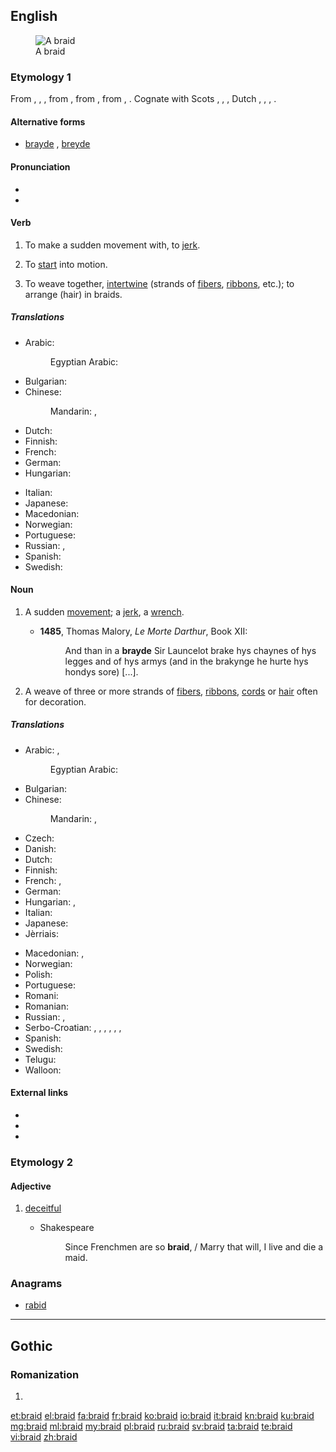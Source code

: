 ==English==
{{wikipedia}}
[[Image:Flechten 2.jpg|thumb|A braid]]

===Etymology 1===
From {{etyl|enm|en}} {{term|braiden|lang=enm}}, {{term|breiden|lang=enm}}, {{term|bræiden|lang=enm}}, from {{etyl|ang|en}} {{term|bregdan|breġdan|to move quickly, pull, shake, swing, throw (wrestling), draw (sword), drag; bend, weave, braid, knit, join together; change color, vary, be transformed; bind, knot; move, be pulled; flash|lang=ang}}, from {{etyl|gem-pro|en}} {{recons|bregdaną||to flicker, flutter, jerk, tug, twitch, flinch, move, swing|lang=gem-pro}}, from {{etyl|ine-pro|en}} {{recons|bʰrēḱ-|lang=ine-pro}}, {{recons|bʰrēǵ-||to shine, shimmer|lang=ine-pro}}. Cognate with Scots {{term|brade|lang=sco}}, {{term|braid||to move quickly or suddenly|lang=sco}}, {{etyl|fy|-}} {{term|breidzje|lang=fy}}, Dutch {{term|breien||to knit|lang=nl}}, {{etyl|nds|-}} {{term|breiden|lang=nds}}, {{etyl|bar|-}} {{term|bretten||to move quickly, twitch|lang=bar}}, {{etyl|is|-}} {{term|bregða||to move quickly, jerk|lang=is}}.

====Alternative forms====
* [[brayde]] {{qualifier|obsolete}}, [[breyde]] {{qualifier|obsolete}}

====Pronunciation====
* {{IPA|/bɹeɪd/}}
* {{rhymes|eɪd}}

====Verb====
{{en-verb|braids|braiding|braided|'''[[braided]]''' ''or obsolete'' '''[[browden]]'''}}

# {{context|obsolete|transitive|lang=en}} To make a sudden movement with, to [[jerk]].
# {{context|archaic|intransitive|lang=en}} To [[start]] into motion.
# {{context|transitive|lang=en}} To weave together, [[intertwine]] (strands of [[fibers]], [[ribbon]]s, etc.); to arrange (hair) in braids.

=====Translations=====
{{trans-top|intertwine}}
* Arabic: {{t-|ar|يضفر|tr=yuḍafir|sc=Deva}}
*: Egyptian Arabic: {{tø|arz|يضفر|tr=yeḍafar|sc=Arab}}
* Bulgarian: {{t+|bg|сплитам}}
* Chinese:
*: Mandarin: {{t|cmn|編織|sc=Hani}}, {{t|cmn|编织|tr=biānzhī|sc=Hani}}
* Dutch: {{t+|nl|vlechten}}
* Finnish: {{t+|fi|letittää}}
* French: {{t+|fr|tresser}}
* German: {{t+|de|flechten}}
* Hungarian: {{t+|hu|befon}}
{{trans-mid}}
* Italian: {{t+|it|intrecciare}}
* Japanese: {{t-|ja|編む|tr=あむ, amu|sc=Jpan}}
* Macedonian: {{t-|mk|испреплетува|tr=ispreplétuva}}
* Norwegian: {{t+|no|flette}}
* Portuguese: {{t+|pt|trançar|f}}
* Russian: {{t+|ru|плести|tr=plestí|sc=Cyrl}} {{impf}}, {{t+|ru|сплести|tr=splestí|sc=Cyrl}} {{pf.}}
* Spanish: {{t-|es|trenzar}}
* Swedish: {{t+|sv|fläta}}
{{trans-bottom}}

====Noun====
{{en-noun}}

# {{context|obsolete|lang=en}} A sudden [[movement]]; a [[jerk]], a [[wrench]]. {{defdate|11th-17th c.}}
#* '''1485''', Thomas Malory, ''Le Morte Darthur'', Book XII:
#*: And than in a '''brayde''' Sir Launcelot brake hys chaynes of hys legges and of hys armys (and in the brakynge he hurte hys hondys sore) [...].
# A weave of three or more strands of [[fiber]]s, [[ribbon]]s, [[cord]]s or [[hair]] often for decoration. {{defdate|from 16th c.}}

=====Translations=====
{{trans-top|weave of three of more strands}}
* Arabic: {{t-|ar|جديلة|f|tr=jadádil|sc=Deva}}, {{t|ar|ضفيرة|f|tr=ḍafira|sc=Arab}}
*: Egyptian Arabic: {{tø|arz|ضفيرة|f|tr=ḍefiira|sc=Arab}}
* Bulgarian: {{t+|bg|плитка|f}}
* Chinese:
*: Mandarin: {{t|cmn|辮子|sc=Hani}}, {{t|cmn|辫子|tr=biànzi|sc=Hani}}
* Czech: {{t+|cs|cop|m}}
* Danish: {{t-|da|fletning|c}}
* Dutch: {{t+|nl|vlecht}}
* Finnish: {{t+|fi|letti}}
* French: {{t+|fr|tresse|f}}, {{t+|fr|natte|f}}
* German: {{t+|de|Zopf|m}}
* Hungarian: {{t+|hu|copf}}, {{t+|hu|hajfonat}}
* Italian: {{t+|it|treccia|f}}
* Japanese: {{t-|ja|組み紐|tr=くみひも, kumihimo|sc=Jpan}}
* Jèrriais: {{tø|roa-jer|tresse|f}}
{{trans-mid}}
* Macedonian: {{t-|mk|плетенка|f|tr=plétenka}}, {{t-|mk|плетеница|f|tr=pleténica}}
* Norwegian: {{t+|no|flette|m|f}}
* Polish: {{t+|pl|warkocz|m}}
* Portuguese: {{t+|pt|trança|f}}
* Romani: {{tø|rom|chunra|f}}
* Romanian: {{t-|ro|împletitură|m}}
* Russian: {{t+|ru|коса|f|tr=kosá}}, {{t+|ru|галун|m|tr=galún}}
* Serbo-Croatian: {{t-|sh|gajtan|m}}, {{t-|sh|širit|m}}, {{t-|sh|tkanica|f}}, {{t-|sh|kika|f}}, {{t-|sh|pletenica|f}}, {{t-|sh|кика|f}}, {{t-|sh|плетеница|f}}
* Spanish: {{t+|es|trenza|f}}
* Swedish: {{t+|sv|fläta|c}}
* Telugu: {{t+|te|జడ|sc=Telu}}
* Walloon: {{t+|wa|trexhe}}
{{trans-bottom}}

====External links====
* {{R:Webster 1913}}
* {{R:Century 1911}}
* {{commonslite}}

===Etymology 2===

====Adjective====
{{en-adj}}

# {{context|obsolete|lang=en}} [[deceitful]]
#* Shakespeare
#*: Since Frenchmen are so '''braid''', / Marry that will, I live and die a maid.

===Anagrams===
* [[rabid#English|rabid]]

----

==Gothic==

===Romanization===
{{got-rom}}

# {{got-romanization of|𐌱𐍂𐌰𐌹𐌳}}

[[et:braid]]
[[el:braid]]
[[fa:braid]]
[[fr:braid]]
[[ko:braid]]
[[io:braid]]
[[it:braid]]
[[kn:braid]]
[[ku:braid]]
[[mg:braid]]
[[ml:braid]]
[[my:braid]]
[[pl:braid]]
[[ru:braid]]
[[sv:braid]]
[[ta:braid]]
[[te:braid]]
[[vi:braid]]
[[zh:braid]]
